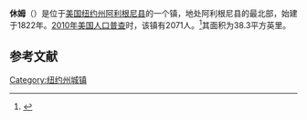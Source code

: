 {{Infobox settlement
|official_name            = 休姆
|settlement_type          = 镇
|nickname                 = 
|motto                    =

<!-- Images -->
|image_skyline            = 
|imagesize                = 
|image_caption            = 
|image_flag               = 
|image_seal               =

<!-- Maps -->
|pushpin_map              = New York
|pushpin_label            = 休姆
|pushpin_label_position   = bottom <!-- the position of the pushpin label: left, right, top, bottom, none -->
|pushpin_map_caption      =
|pushpin_mapsize          =
|image_map                = 
|mapsize                  = 
|map_caption              = 
|image_map1               = 
|mapsize1                 = 
|map_caption1             =

<!-- Location -->
|coordinates_region       = US-NY
|subdivision_type         = [[国家|国家]]
|subdivision_name         = [[美国|美国]]
|subdivision_type1        = [[美国行政区划|州]]
|subdivision_name1        = [[纽约州|纽约州]]
|subdivision_type2        = [[纽约州行政区划|县]]
|subdivision_name2        = [[阿利根尼县_(纽约州)|阿利根尼县]]
|government_footnotes     = 
|government_type          = 
|established_title        = 
|established_date         =

<!-- Area -->
|unit_pref                = Imperial
|area_footnotes           = 
|area_magnitude           = 
|area_total_km2           = 99.3
|area_land_km2            = 98.3
|area_water_km2           = 1.1
|area_total_sq_mi         = 38.4
|area_land_sq_mi          = 37.9
|area_water_sq_mi         = 0.4

<!-- Population -->
|population_as_of         = [[2010年美国人口普查|2010]]
|population_footnotes     = 
|population_total         = 2071
|population_density_km2   = 21.1
|population_density_sq_mi =

<!-- General information -->
|timezone                 = [[美国东部时间|美国东部时间]]
|utc_offset               = -5
|timezone_DST             = EDT
|utc_offset_DST           = -4
|elevation_footnotes      = 
|elevation_m              = 420
|elevation_ft             = 1378
|latd = 42 |latm = 29 |lats = 0 |latNS = N
|longd = 78 |longm = 7 |longs = 15 |longEW = W

<!-- Area/postal codes & others -->
|postal_code_type         = [[美国邮政编码|邮政编码]]
|postal_code              = 14745
|area_code                = [[美国电话区号585|585]]
|website                  = {{URL|www.humetown.org}}
|footnotes                = 
}}
'''休姆'''（{{lang-en|Hume}}）是位于[[美国|美国]][[纽约州|纽约州]][[阿利根尼县_(纽约州)|阿利根尼县]]的一个镇，地处阿利根尼县的最北部，始建于1822年。[[2010年美国人口普查|2010年美国人口普查]]时，该镇有2071人。<ref name>{{cite web|url=http://factfinder2.census.gov|publisher=[[United_States_Census_Bureau|United States Census Bureau]]|title=American FactFinder|accessdate=2020-12-16|archive-date=2013-09-11|archive-url=https://web.archive.org/web/20130911234518/http://factfinder2.census.gov/|dead-url=no}}</ref>其面积为38.3平方英里。

== 参考文献 ==
{{reflist}}

{{NY-stub}}
[[Category:纽约州城镇|Category:纽约州城镇]]